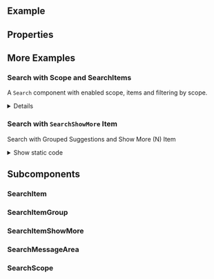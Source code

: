 
<Meta of={ComponentStories} />

<DocsHeader of={ComponentStories} experimental />

<br />

## Example

<Canvas of={ComponentStories.Default} />

## Properties

<ControlsWithNote of={ComponentStories.Default} />

## More Examples

### Search with Scope and SearchItems

A `Search` component with enabled scope, items and filtering by scope.

<Canvas of={ComponentStories.WithScopeAndItems} />

<details>

    <summary>Show static code</summary>

```tsx
const scopeData = [
  { name: 'Laptop', scope: 'products' },
  { name: 'Leave Requests', scope: 'apps' },
  { name: 'Log work', scope: 'apps' },
  { name: 'Manage Products', scope: 'apps' },
  { name: 'Mobile Phones', scope: 'products' },
  { name: 'Tablet', scope: 'products' },
];

function SearchComponent(props) {
  const [filterData, setFilterData] = useState(scopeData);

  const handleScopeChange: SearchPropTypes['onScopeChange'] = (e) => {
    props.onScopeChange(e);
    const { scope } = e.detail;
    if (scope.text === 'All') {
      setFilterData(scopeData);
    } else {
      setFilterData(
        scopeData.filter((item) => {
          return item.scope === scope.text.toLowerCase();
        }),
      );
    }
  };

  return (
    <Search {...props} onScopeChange={handleScopeChange}>
      {filterData.map((item) => {
        return <SearchItem key={item.name} text={item.name} scopeName={item.scope} />;
      })}
    </Search>
  );
}
```

</details>

### Search with `SearchShowMore` Item

Search with Grouped Suggestions and Show More (N) Item

<Canvas of={ComponentStories.ShowMoreItem} />

<details>
    <summary>Show static code</summary>

```tsx
const allItems = [
  { text: 'Search Item 1', icon: historyIcon },
  { text: 'Search Item 2', icon: searchIcon },
  { text: 'Search Item 3', icon: historyIcon },
  { text: 'Search Item 4', icon: historyIcon },
  { text: 'Search Item 5', icon: searchIcon },
  { text: 'Search Item 6', icon: globeIcon },
];
const visibleItems = allItems.slice(0, 3);
const hiddenItems = allItems.slice(3);

export function ShowMoreItem() {
  const [showHiddenItems, setShowHiddenItems] = useState(false);

  return (
    <Search showClearIcon={true} placeholder="Placeholder">
      <SearchItemGroup headerText="Group Header 1">
        {visibleItems.map((item) => (
          <SearchItem key={item.text} text={item.text} icon={item.icon} />
        ))}
        {!showHiddenItems && (
          <SearchItemShowMore itemsToShowCount={hiddenItems.length} onClick={() => setShowHiddenItems(true)} />
        )}
        {showHiddenItems && hiddenItems.map((item) => <SearchItem key={item.text} text={item.text} icon={item.icon} />)}
      </SearchItemGroup>

      <SearchItemGroup headerText="Group Header 2">
        <SearchItem text="Search Item 1" icon={historyIcon} />
        <SearchItem text="Search Item 2" icon={historyIcon} />
        <SearchItem text="Search Item 3" icon={globeIcon} />
      </SearchItemGroup>
    </Search>
  );
}
```

</details>

## Subcomponents

### SearchItem

<Description of={SearchItem} />
<ArgTypesWithNote metaOf={ComponentStories} of={SearchItem} />

### SearchItemGroup

<Description of={SearchItemGroup} />
<ArgTypesWithNote metaOf={ComponentStories} of={SearchItemGroup} />

### SearchItemShowMore

<Description of={SearchItemShowMore} />
<ArgTypesWithNote metaOf={ComponentStories} of={SearchItemShowMore} />

### SearchMessageArea

<Description of={SearchMessageArea} />
<ArgTypesWithNote metaOf={ComponentStories} of={SearchMessageArea} />

### SearchScope

<Description of={SearchScope} />
<ArgTypesWithNote metaOf={ComponentStories} of={SearchScope} />

<Footer />
